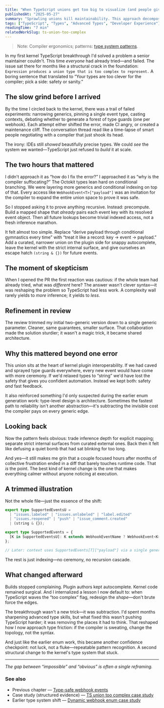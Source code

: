 ```yaml
---
title: "When TypeScript unions get too big to visualize (and people give up)"
publishedAt: "2025-05-27"
summary: "Sprawling unions kill maintainability. This approach decomposes, reifies structure, and stops editor crashes (and reviewer fatigue)."
tags: ["TypeScript", "Types", "Advanced Types", "Developer Experience"]
readingTime: "7 min"
relatedWorkSlug: ts-union-too-complex
---
```


> Note: Compiler ergonomics; patterns: [type system patterns](/writing/type-system-patterns).

In my first kernel TypeScript breakthrough I'd solved a problem a senior maintainer couldn't. This time *everyone* had already tried—and failed. The issue sat there for months like a structural crack in the foundation: `Expression produces a union type that is too complex to represent.` A boring sentence that translated to “Your types are too clever for the compiler; pick a side: safety or sanity.”

## The slow grind before I arrived
By the time I circled back to the kernel, there was a trail of failed experiments: narrowing generics, pinning a single event type, casting contexts, debating whether to generate a forest of type guards (one per webhook). Each attempt either shifted the error, made CI angry, or created a maintenance cliff. The conversation thread read like a time-lapse of smart people negotiating with a compiler that just shook its head.

The irony: IDEs still *showed* beautifully precise types. We could *see* the system we wanted—TypeScript just refused to *build* it at scale.

## The two hours that mattered
I didn't approach it as “how do I fix the error?” I approached it as “why is the compiler suffocating?” The Octokit types lean hard on conditional branching. We were layering more generics and conditional indexing on top of that. Every access like `WebhookEvent<T>["payload"]` was an invitation for the compiler to expand the entire union space to prove it was safe.

So I stopped asking it to prove anything recursive. Instead: precompute. Build a mapped shape that *already* pairs each event key with its resolved event object. Then all future lookups become trivial indexed access, not a fresh inference marathon.

It felt almost too simple. Replace “derive payload through conditional gymnastics every time” with “treat it like a record: key → event → payload.” Add a curated, narrower union on the plugin side for snappy autocomplete, leave the kernel with the strict internal surface, and give ourselves an escape hatch `(string & {})` for future events.

## The moment of skepticism
When I opened the PR the first reaction was cautious: if the whole team had already tried, what was *different* here? The answer wasn't clever syntax—it was reshaping the problem so TypeScript had less work. A complexity wall rarely yields to *more* inference; it yields to *less*.

## Refinement in review
The review trimmed my initial two-generic version down to a single generic parameter. Cleaner, same guarantees, smaller surface. That collaboration made the solution sturdier; it wasn't a magic trick, it became shared architecture.

## Why this mattered beyond one error
This union sits at the heart of kernel plugin interoperability. If we had caved and sprayed type guards everywhere, every new event would have come with more ceremony. If we'd relaxed types to “string” we'd have lost the safety that gives you confident automation. Instead we kept both: safety *and* fast feedback.

It also reinforced something I'd only suspected during the earlier enum generation work: type-level design is architecture. Sometimes the fastest path to reliability isn't another abstraction—it's subtracting the invisible cost the compiler pays on every generic edge.

## Looking back
Now the pattern feels obvious: trade inference depth for explicit mapping; separate strict internal surfaces from curated external ones. Back then it felt like defusing a quiet bomb that had sat blinking for too long.

And yes—it still makes me grin that a couple focused hours after months of collective frustration ended in a diff that barely touches runtime code. That *is* the point. The best kind of kernel change is the one that makes everything calmer without anyone noticing at execution.

## A trimmed illustration
Not the whole file—just the essence of the shift:

```ts
export type SupportedEventsU =
  | "issues.labeled" | "issues.unlabeled" | "label.edited"
  | "issues.reopened" | "push" | "issue_comment.created"
  | (string & {});

export type SupportedEvents = {
  [K in SupportedEventsU]: K extends WebhookEventName ? WebhookEvent<K> : never;
};

// Later: context uses SupportedEvents[T]["payload"] via a single generic.
```
The rest is just indexing—no ceremony, no recursion cascade.

## What changed afterward
Builds stopped complaining. Plugin authors kept autocomplete. Kernel code remained surgical. And I internalized a lesson I now default to: when TypeScript waves the “too complex” flag, redesign the *shape*—don't brute force the edges.

The breakthrough wasn't a new trick—it was subtraction. I'd spent months sharpening advanced type skills, but what fixed this wasn't pushing TypeScript harder; it was removing the places it had to think. That reshaped how I now approach type friction: if the compiler is sweating, change the topology, not the syntax.

And just like the earlier enum work, this became another confidence checkpoint: not luck, not a fluke—repeatable pattern recognition. A second structural change to the kernel's type system that stuck.

---

*The gap between “impossible” and “obvious” is often a single reframing.*

### See also
- Previous chapter — [Type-safe webhook events](/writing/type-safe-webhook-events)
- Case study (structured evidence) — [TS union too complex case study](/work/ts-union-too-complex)
- Earlier type system shift — [Dynamic webhook enum case study](/work/ts-dynamic-webhook-enum)